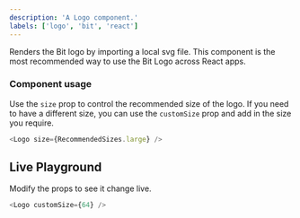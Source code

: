 ```yaml
---
description: 'A Logo component.'
labels: ['logo', 'bit', 'react']
---
```



Renders the Bit logo by importing a local svg file. This component is the most recommended way to use the Bit Logo across React apps.

### Component usage

Use the `size` prop to control the recommended size of the logo. If you need to have a different size, you can use the `customSize` prop and add in the size you require.

```js
<Logo size={RecommendedSizes.large} />
```

## Live Playground

Modify the props to see it change live.

```js live
<Logo customSize={64} />
```
